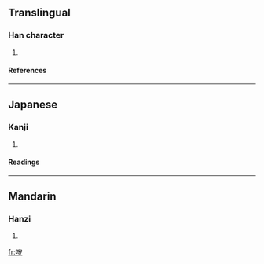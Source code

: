 ==Translingual==
===Han character===
{{Han char|rn=30|rad=口|as=06|sn=9|four=|canj=口十女 (RJV)}}
# {{defn|Han}}
====References====
{{Han ref|kx=0187.200|dkj=03564|dj=0406.200|hdz=10623.030|uh=54B9|ud=21689}}
----
==Japanese==
===Kanji===
{{ja-kanji|grade=|rs=口06}}
# {{defn|Japanese}} 
====Readings====
{{ja-readings|on=[[あつ]] (atsu), [[あち]] (achi), [[あん]] (an)|kun=[[どもる]] (domoru), [[ささやく]] (sasayaku), [[やむ]] (yamu)}}
----
==Mandarin==
===Hanzi===
{{cmn-hanzi|pin=[[è]] (e4)|wg=o<sup>4</sup>}}
# {{defn|Mandarin}}

[[fr:咹]]